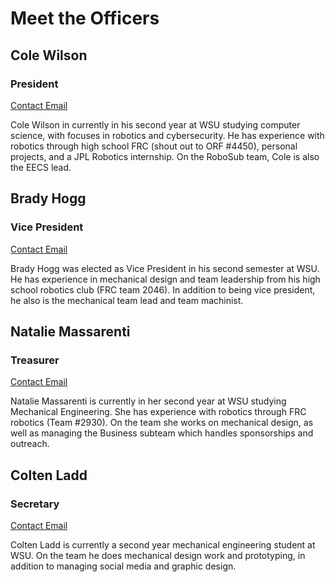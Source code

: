 
# Meet the Officers

<OfficersWrapper>

<OfficerBio imageSrc="https://picsum.photos/350">

## Cole Wilson

### President

[Contact Email](mailto:cole.b.wilson@wsu.edu)

Cole Wilson in currently in his second year at WSU studying computer science, with focuses in robotics and cybersecurity. He has experience with robotics through high school FRC (shout out to ORF #4450), personal projects, and a JPL Robotics internship. On the RoboSub team, Cole is also the EECS lead.

</OfficerBio>

<OfficerBio imageSrc="https://picsum.photos/350">

## Brady Hogg

### Vice President

[Contact Email](mailto:brady.hogg@wsu.edu)

Brady Hogg was elected as Vice President in his second semester at WSU. He has experience in mechanical design and team leadership from his high school robotics club (FRC team 2046). In addition to being vice president, he also is the mechanical team lead and team machinist.

</OfficerBio>

<OfficerBio imageSrc="https://picsum.photos/350">

## Natalie Massarenti

### Treasurer

[Contact Email](mailto:natalie.massarenti@wsu.edu)

Natalie Massarenti is currently in her second year at WSU studying Mechanical Engineering. She has experience with robotics through FRC robotics (Team #2930). On the team she works on mechanical design, as well as managing the Business subteam which handles sponsorships and outreach.

</OfficerBio>

<OfficerBio imageSrc="https://picsum.photos/350">

## Colten Ladd

### Secretary

[Contact Email](mailto:colten.ladd@wsu.edu)

Colten Ladd is currently a second year mechanical engineering student at WSU. On the team he does mechanical design work and prototyping, in addition to managing social media and graphic design.

</OfficerBio>

</OfficersWrapper>
